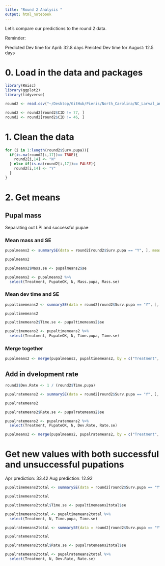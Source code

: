 ```yaml
---
title: "Round 2 Analysis "
output: html_notebook
---
```


Let's compare our predictions to the round 2 data. 

Reminder: 

Predicted Dev time for April: 32.8 days
Preicted Dev time for August: 12.5 days


# 0. Load in the data and packages

```r
library(Rmisc)
library(ggplot2)
library(tidyverse)
```

```r
round2 <- read.csv("~/Desktop/GitHub/Pieris/North_Carolina/NC_Larval_and_Realistic_Temps/Data/CleanedRound2.csv", header = TRUE)

round2 <- round2[round2$CID != 77, ]
round2 <- round2[round2$CID != 46, ]
```

# 1. Clean the data


```r
for (i in 1:length(round2$Surv.pupa)){
  if(is.na(round2[i,17])== TRUE){
    round2[i,14] <- "N"
  } else if(is.na(round2[i,17])== FALSE){
    round2[i,14] <- "Y"
  }
}

```

# 2. Get means

## Pupal mass

Separating out LPI and successful pupae 

### Mean mass and SE

```r
pupalmeans2 <- summarySE(data = round2[round2$Surv.pupa == "Y", ], measurevar = "Mass.pupa", groupvars = c("Treatment", "PupateOK"))

pupalmeans2

pupalmeans2$Mass.se <- pupalmeans2$se

pupalmeans2 <- pupalmeans2 %>%
  select(Treatment, PupateOK, N, Mass.pupa, Mass.se)


```

### Mean dev time and SE

```r
pupaltimemeans2 <- summarySE(data = round2[round2$Surv.pupa == "Y", ], measurevar = "Time.pupa", groupvars = c("Treatment", "PupateOK"))

pupaltimemeans2

pupaltimemeans2$Time.se <- pupaltimemeans2$se

pupaltimemeans2 <- pupaltimemeans2 %>%
  select(Treatment, PupateOK, N, Time.pupa, Time.se)
```

### Merge together

```r
pupalmeans2 <- merge(pupalmeans2, pupaltimemeans2, by = c("Treatment", "PupateOK", "N"))
```


## Add in dvelopment rate

```r
round2$Dev.Rate <- 1 / (round2$Time.pupa)
```

```r
pupalratemeans2 <- summarySE(data = round2[round2$Surv.pupa == "Y", ], measurevar = "Dev.Rate", groupvars = c("Treatment", "PupateOK"))

pupalratemeans2

pupalratemeans2$Rate.se <- pupalratemeans2$se

pupalratemeans2 <- pupalratemeans2 %>%
  select(Treatment, PupateOK, N, Dev.Rate, Rate.se)
```


```r
pupalmeans2 <- merge(pupalmeans2, pupalratemeans2, by = c("Treatment", "PupateOK", "N"))
```


# Get new values with both successful and unsuccessful pupations

Apr prediction: 33.42
Aug prediction: 12.92


```r
pupaltimemeans2total <- summarySE(data = round2[round2$Surv.pupa == "Y", ], measurevar = "Time.pupa", groupvars = c("Treatment"))

pupaltimemeans2total

pupaltimemeans2total$Time.se <- pupaltimemeans2total$se

pupaltimemeans2total <- pupaltimemeans2total %>%
  select(Treatment, N, Time.pupa, Time.se)
```


```r
pupalratemeans2total <- summarySE(data = round2[round2$Surv.pupa == "Y", ], measurevar = "Dev.Rate", groupvars = c("Treatment"))

pupalratemeans2total

pupalratemeans2total$Rate.se <- pupalratemeans2total$se

pupalratemeans2total <- pupalratemeans2total %>%
  select(Treatment, N, Dev.Rate, Rate.se)
```



